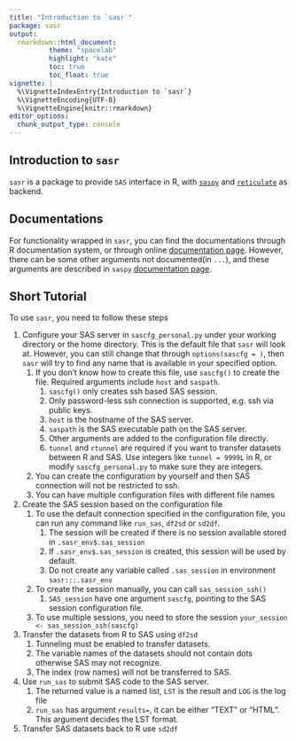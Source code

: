 ```yaml
---
title: "Introduction to `sasr`"
package: sasr
output:
  rmarkdown::html_document:
          theme: "spacelab"
          highlight: "kate"
          toc: true
          toc_float: true
vignette: |
  %\VignetteIndexEntry{Introduction to `sasr`}
  %\VignetteEncoding{UTF-8}
  %\VignetteEngine{knitr::rmarkdown}
editor_options:
  chunk_output_type: console
---
```



## Introduction to `sasr`

`sasr` is a package to provide `SAS` interface in R, with [`saspy`](https://sassoftware.github.io/saspy/) and [`reticulate`](https://rstudio.github.io/reticulate/) as backend.

## Documentations

For functionality wrapped in `sasr`, you can find the documentations through R documentation system, or through online [documentation page](https://insightsengineering.github.io/sasr/latest-tag/).
However, there can be some other arguments not documented(in `...`), and these arguments are described in `saspy` [documentation page](https://sassoftware.github.io/saspy/).

## Short Tutorial

To use `sasr`, you need to follow these steps

1. Configure your SAS server in `sascfg_personal.py` under your working directory or the home directory. This is the default file that `sasr` will look at. However, you can still change that through `options(sascfg = )`, then `sasr` will try to find any name that is available in your specified option.
    1. If you don't know how to create this file, use `sascfg()` to create the file. Required arguments include `host` and `saspath`.
        1. `sascfg()` only creates ssh based SAS session.
        1. Only password-less ssh connection is supported, e.g. ssh via public keys.
        1. `host` is the hostname of the SAS server.
        1. `saspath` is the SAS executable path on the SAS server.
        1. Other arguments are added to the configuration file directly.
        1. `tunnel` and `rtunnel` are required if you want to transfer datasets between R and SAS. Use integers like `tunnel = 9999L` in R, or modify `sascfg_personal.py` to make sure they are integers.
    1. You can create the configuration by yourself and then SAS connection will not be restricted to ssh.
    1. You can have multiple configuration files with different file names
1. Create the SAS session based on the configuration file
    1. To use the default connection specified in the configuration file, you can run any command like `run_sas`, `df2sd` or `sd2df`.
        1. The session will be created if there is no session available stored in `.sasr_env$.sas_session`
        1. If `.sasr_env$.sas_session` is created, this session will be used by default.
        1. Do not create any variable called `.sas_session` in environment `sasr:::.sasr_env`
    1. To create the session manually, you can call `sas_session_ssh()`
        1. `SAS_session` have one argument `sascfg`, pointing to the SAS session configuration file.
    1. To use multiple sessions, you need to store the session `your_session <- sas_session_ssh(sascfg)`
1. Transfer the datasets from R to SAS using `df2sd`
    1. Tunneling must be enabled to transfer datasets.
    1. The variable names of the datasets should not contain dots otherwise SAS may not recognize.
    1. The index (row names) will not be transferred to SAS.
1. Use `run_sas` to submit SAS code to the SAS server.
    1. The returned value is a named list, `LST` is the result and `LOG` is the log file
    1. `run_sas` has argument `results=`, it can be either "TEXT" or "HTML". This argument decides the LST format.
1. Transfer SAS datasets back to R use `sd2df`
